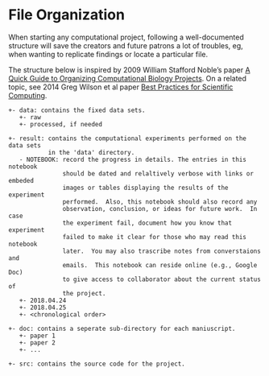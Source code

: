 # File Organization


When starting any computational project, following a well-documented structure will save the creators and future patrons a lot of troubles, eg, when wanting to replicate findings or locate a particular file.

The structure below is inspired by 2009 William Stafford Noble's paper [A Quick Guide to Organizing Computational Biology Projects](https://journals.plos.org/ploscompbiol/article?id=10.1371/journal.pcbi.1000424).  On a related topic, see 2014 Greg Wilson et al paper [Best Practices for Scientific Computing](https://journals.plos.org/plosbiology/article?id=10.1371/journal.pbio.1001745).

```
+- data: contains the fixed data sets.
   +- raw
   +- processed, if needed

+- result: contains the computational experiments performed on the data sets 
           in the 'data' directory.
   - NOTEBOOK: record the progress in details. The entries in this notebook 
               should be dated and relaltively verbose with links or embeded 
               images or tables displaying the results of the experiment 
               performed.  Also, this notebook should also record any 
               observation, conclusion, or ideas for future work.  In case 
               the experiment fail, document how you know that experiment 
               failed to make it clear for those who may read this notebook 
               later.  You may also trascribe notes from converstaions and 
               emails.  This notebook can reside online (e.g., Google Doc) 
               to give access to collaborator about the current status of 
               the project.
   +- 2018.04.24
   +- 2018.04.25
   +- <chronological order>

+- doc: contains a seperate sub-directory for each maniuscript.
   +- paper 1
   +- paper 2
   +- ...

+- src: contains the source code for the project.

```